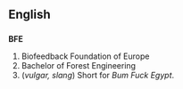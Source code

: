 ==English==
==={{Initialism}}===
'''BFE'''

#Biofeedback Foundation of Europe
#Bachelor of Forest Engineering
# (''vulgar, slang'') Short for ''Bum Fuck Egypt''.